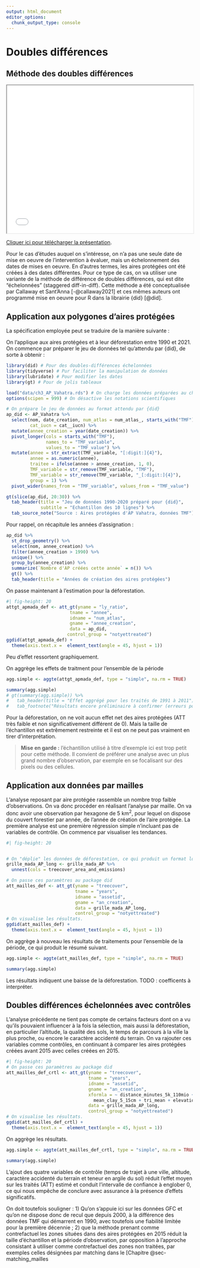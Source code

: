 ```yaml
---
output: html_document
editor_options: 
  chunk_output_type: console
---
```

# Doubles différences

## Méthode des doubles différences

```{=html}
<iframe src="TVM_Double_difference.pdf" width="100%" height="400px"></iframe>
```

[Cliquer ici pour télécharger la présentation](TVM_Double_difference.pdf).

Pour le cas d'études auquel on s'intéresse, on n'a pas une seule date de mise en oeuvre de l'intervention à évaluer, mais un échelonnement des dates de mises en oeuvre. En d'autres termes, les aires protégées ont été créées à des dates différentes. Pour ce type de cas, on va utiliser une variante de la méthode de différence de doubles différences, qui est dite "échelonnées" (staggered diff-in-diff). Cette méthode a été conceptualisée par Callaway et Sant'Anna [-@callaway2021] et ces mêmes auteurs ont programmé mise en oeuvre pour R dans la librairie {did} [@did].

## Application aux polygones d'aires protégées

La spécification employée peut se traduire de la manière suivante :
  
  On l'applique aux aires protégées et à leur déforestation entre 1990 et 2021. On commence par préparer le jeu de données tel qu'attendu par {did}, de sorte à obtenir :
  
```r
library(did) # Pour des doubles-différences échelonnées
library(tidyverse) # Pur faciliter la manipulation de données
library(lubridate) # Pour modifier les dates
library(gt) # Pour de jolis tableaux

load("data/ch3_AP_Vahatra.rds") # On charge les données préparées au chapitre 3
options(scipen = 999) # On désactive les notations scientifiques

# On prépare le jeu de données au format attendu par {did}
ap_did <- AP_Vahatra %>%
  select(nom, date_creation, num_atlas = num_atlas_, starts_with("TMF"),
         cat_iucn = cat__iucn) %>%
  mutate(annee_creation = year(date_creation)) %>%
  pivot_longer(cols = starts_with("TMF"), 
               names_to = "TMF_variable", 
               values_to = "TMF_value") %>%
  mutate(annee = str_extract(TMF_variable, "[:digit:]{4}"),
         annee = as.numeric(annee),
         traitee = ifelse(annee > annee_creation, 1, 0),
         TMF_variable = str_remove(TMF_variable, "TMF"),
         TMF_variable = str_remove(TMF_variable, "_[:digit:]{4}"),
         group = 1) %>%
  pivot_wider(names_from = "TMF_variable", values_from = "TMF_value")

gt(slice(ap_did, 20:30)) %>%
  tab_header(title = "Jeu de données 1990-2020 préparé pour {did}",
             subtitle = "Echantillon des 10 lignes") %>%
  tab_source_note("Source : Aires protégées d'AP Vahatra, données TMF")
```

Pour rappel, on récapitule les années d'assignation :

```r
ap_did %>%
  st_drop_geometry() %>%
  select(nom, annee_creation) %>%
  filter(annee_creation > 1990) %>%
  unique() %>%
  group_by(annee_creation) %>%
  summarize(`Nombre d'AP créées cette année` = n()) %>%
  gt() %>%
  tab_header(title = "Années de création des aires protégées")
```

On passe maintenant à l'estimation pour la déforestation.

```r
#| fig-height: 20
attgt_apmada_def <- att_gt(yname = "ly_ratio",
                        tname = "annee",
                        idname = "num_atlas",
                        gname = "annee_creation",
                        data = ap_did,
                       control_group = "notyettreated")
ggdid(attgt_apmada_def) +
  theme(axis.text.x =  element_text(angle = 45, hjust = 1))
```

Peu d'effet ressortent graphiquement.

On aggrège les effets de traitment pour l'ensemble de la période

```r
agg.simple <- aggte(attgt_apmada_def, type = "simple", na.rm = TRUE)

summary(agg.simple)
# gt(summary(agg.simple)) %>%
#   tab_header(title = "Effet aggrégé pour les traités de 1991 à 2011") %>%
#   tab_footnote("Résultats encore préliminaire à confirmer (erreurs possibles)")

```

Pour la déforestation, on ne voit aucun effet net des aires protégées (ATT très faible et non significativement différent de 0). Mais la taille de l'échantillon est extrêmement restreinte et il est on ne peut pas vraiment en tirer d'interprétation.

> **Mise en garde :** l'échantillon utilisé à titre d'exemple ici est trop petit pour cette méthode. Il convient de préférer une analyse avec un plus grand nombre d'observation, par exemple en se focalisant sur des pixels ou des cellules.

## Application aux données par mailles

L'analyse reposant par aire protégée rassemble un nombre trop faible d'observations. On va donc procéder en réalisant l'analyse par maille. On va donc avoir une observation par hexagone de 5 km^2^, pour lequel on dispose du couvert forestier par année, de l'année de création de l'aire protégée. La première analyse est une première régression simple n'incluant pas de variables de contrôle. On commence par visualiser les tendances.

```r
#| fig-height: 20


# On "déplie" les données de déforestation, ce qui produit un format long
grille_mada_AP_long <- grille_mada_AP %>%
  unnest(cols = treecover_area_and_emissions)

# On passe ces paramètres au package did
att_mailles_def <- att_gt(yname = "treecover",
                          tname = "years",
                          idname = "assetid",
                          gname = "an_creation",
                          data = grille_mada_AP_long,
                          control_group = "notyettreated")
# On visualise les résultats.
ggdid(att_mailles_def) +
  theme(axis.text.x =  element_text(angle = 45, hjust = 1))

```

On aggrège à nouveau les résultats de traitements pour l'ensemble de la période, ce qui produit le résumé suivant.

```r
agg.simple <- aggte(att_mailles_def, type = "simple", na.rm = TRUE)

summary(agg.simple)
```

Les résultats indiquent une baisse de la déforestation. TODO : coefficents à interpréter.

## Doubles différences échelonnées avec contrôles

L'analyse précédente ne tient pas compte de certains facteurs dont on a vu qu'ils pouvaient influencer à la fois la sélection, mais aussi la déforestation, en particulier l'altitude, la qualité des sols, le temps de parcours à la ville la plus proche, ou encore le caractère accidenté du terrain. On va rajouter ces variables comme contrôles, en continuant à comparer les aires protégées créées avant 2015 avec celles créées en 2015.

```r
#| fig-height: 20
# On passe ces paramètres au package did
att_mailles_def_crtl <- att_gt(yname = "treecover",
                               tname = "years",
                               idname = "assetid",
                               gname = "an_creation",
                               xformla = ~ distance_minutes_5k_110mio + 
                                 mean_clay_5_15cm + tri_mean + elevation_mean,
                               data = grille_mada_AP_long,
                               control_group = "notyettreated")
# On visualise les résultats.
ggdid(att_mailles_def_crtl) +
  theme(axis.text.x =  element_text(angle = 45, hjust = 1))
```

On aggrège les résultats.

```r
agg.simple <- aggte(att_mailles_def_crtl, type = "simple", na.rm = TRUE)

summary(agg.simple)
```

L'ajout des quatre variables de contrôle (temps de trajet à une ville, altitude, caractère accidenté du terrain et teneur en argile du sol) réduit l'effet moyen sur les traités (ATT) estimé et conduit l'intervalle de confiance à englober 0, ce qui nous empêche de conclure avec assurance à la présence d'effets significatifs.

On doit toutefois souligner : 
  1) Qu'on s'appuie ici sur les données GFC et qu'on ne dispose donc de recul que depuis 2000, à la différence des données TMF qui démarrent en 1990, avec toutefois une fiabilité limitée pour la première décennie ;
2) que la méthode prenant comme contrefactuel les zones situées dans des aires protégées en 2015 réduit la taille d'échantillon et la période d'observation, par opposition à l'approche consistant à utiliser comme contrefactuel des zones non traitées, par exemples celles désignées par matching dans le [Chapitre @sec-matching_mailles 
                                                                                                                                                                                                                                                                                       
                                                                                                                                                                                                                                                                                       